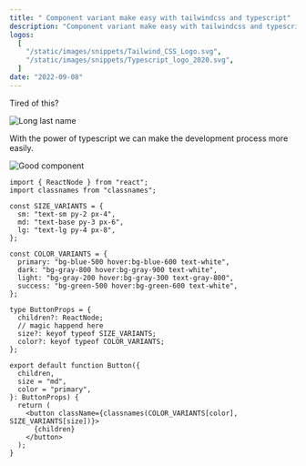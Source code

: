 ```yaml
---
title: " Component variant make easy with tailwindcss and typescript"
description: "Component variant make easy with tailwindcss and typescript"
logos:
  [
    "/static/images/snippets/Tailwind_CSS_Logo.svg",
    "/static/images/snippets/Typescript_logo_2020.svg",
  ]
date: "2022-09-08"
---
```


Tired of this?

![Long last name](/static/images/2022/buttonlmao.png)

With the power of typescript we can make the development process more easily.

![Good component](/static/images/2022/component_variant.gif)

```tsx
import { ReactNode } from "react";
import classnames from "classnames";

const SIZE_VARIANTS = {
  sm: "text-sm py-2 px-4",
  md: "text-base py-3 px-6",
  lg: "text-lg py-4 px-8",
};

const COLOR_VARIANTS = {
  primary: "bg-blue-500 hover:bg-blue-600 text-white",
  dark: "bg-gray-800 hover:bg-gray-900 text-white",
  light: "bg-gray-200 hover:bg-gray-300 text-gray-800",
  success: "bg-green-500 hover:bg-green-600 text-white",
};

type ButtonProps = {
  children?: ReactNode;
  // magic happend here
  size?: keyof typeof SIZE_VARIANTS;
  color?: keyof typeof COLOR_VARIANTS;
};

export default function Button({
  children,
  size = "md",
  color = "primary",
}: ButtonProps) {
  return (
    <button className={classnames(COLOR_VARIANTS[color], SIZE_VARIANTS[size])}>
      {children}
    </button>
  );
}
```
